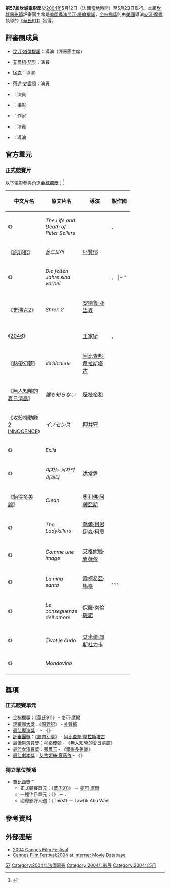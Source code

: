 '''第57屆坎城電影節'''於[[2004年電影|2004年]]5月12日（法國當地時間）至5月23日舉行。本屆[[坎城電影節|坎城電影節]]評審團主席是[[美國|美國]][[導演|導演]][[昆汀·塔倫提諾|昆汀·塔倫提諾]]，[[金棕櫚獎|金棕櫚獎]]則由[[美國|美國]]導演[[麥可·摩爾|麥可·摩爾]]執導的《[[華氏911|華氏911]]》獲得。

== 評審團成員 ==
*{{flagicon|US}}[[昆汀·塔倫提諾|昆汀·塔倫提諾]]：導演（評審團主席）
*{{flagicon|France}}[[艾曼紐·琵雅|艾曼紐·琵雅]]：演員
*{{flagicon|HK}}[[徐克|徐克]]：導演
*{{flagicon|UK}}[[蒂達·史雲頓|蒂達·史雲頓]]：演員
*{{flagicon|US}}{{link-en|凱瑟琳·透娜|Kathleen Turner}}：演員
*{{flagicon|US}}{{link-en|傑瑞·沙茲堡|Jerry Schatzberg}}：攝影
*{{flagicon|USA}}{{link-en|愛雲·丹蒂凱特|Edwidge Danticat}}：作家
*{{flagicon|BEL}}{{link-en|貝諾特·波維德|Benoît Poelvoorde}}：演員
*{{flagicon|FIN}}{{link-en|彼得·馮·巴格|Peter von Bagh}}：導演

== 官方單元 ==
=== 正式競賽片 ===
以下電影參與角逐[[金棕櫚獎|金棕櫚獎]]：<ref name="selection">{{cite news |url=http://www.festival-cannes.fr/en/archives/2004/allSelections.html |title=Official Selection 2004: All the Selection |work=festival-cannes.fr |deadurl=yes |archiveurl=https://web.archive.org/web/20160408212531/http://www.festival-cannes.fr/en/archives/2004/allSelections.html |archivedate=8 April 2016}}</ref>
{| class="sortable wikitable" width="85%" cellpadding="5"
|-
!width="20%"| 中文片名
!width="30%"| 原文片名
!width="25%"| 導演
!width="17%"| 製作國
|-
|《{{link-en|彼得謝勒的生與死|The Life and Death of Peter Sellers}}》 || ''The Life and Death of Peter Sellers'' || {{link-en|史蒂芬·霍普金斯|Stephen Hopkins (director)}} || {{UK}}、{{USA}}
|-
|《[[原罪犯|原罪犯]]》 || ''올드보이'' || [[朴贊郁|朴贊郁]] || {{KOR}}
|-
| 《{{link-de|替天行盜|Die fetten Jahre sind vorbei}}》 || ''Die fetten Jahre sind vorbei'' || {{link-de|漢斯·維恩嘉特|Hans Weingartner}} || {{AUT}}、{{GER}}
|- "
| 《[[革命前夕的摩托車日記|革命前夕的摩托車日記]]》 || ''Diarios de motocicleta'' || [[華特·薩勒斯|華特·薩勒斯]] || {{ARG}}、{{USA}}、{{CHI}}、{{PER}}、{{BRA}}、{{UK}}、{{GER}}、{{FRA}}
|- style="background:#FFF179;
| 《[[華氏911|華氏911]]》 || ''Fahrenheit 9/11'' || [[麥可·摩爾|麥可·摩爾]] || {{USA}}
|-
| 《[[史瑞克2|史瑞克2]]》 || ''Shrek 2'' || [[安德鲁·亚当森|安德鲁·亚当森]]<br>{{link-en|凱利·阿斯波利|Kelly Asbury}}<br>{{link-en|康拉德·弗農|Conrad Vernon}} || {{USA}}
|-
|colspan=2 | 《[[2046_(電影)|2046]]》 || [[王家衛|王家衛]] || {{HKG}}、{{CHN}}
|-
| 《[[熱帶幻夢|熱帶幻夢]]》 || ''สัตว์ประหลาด'' || [[阿比查邦·魏拉希沙可|阿比查邦·韋拉斯塔古]] || {{THA}}
|-
| 《[[無人知曉的夏日清晨|無人知曉的夏日清晨]]》 || ''誰も知らない'' || [[是枝裕和|是枝裕和]] || {{JPN}}
|-
| 《[[攻殼機動隊2_INNOCENCE|攻殼機動隊2 INNOCENCE]]》 || ''イノセンス'' || [[押井守|押井守]] || {{JPN}}
|-
| 《{{link-fr|北非行路遙|Exils (film, 2004)}}》 || ''Exils'' || {{link-fr|東尼·葛里夫|Tony Gatlif}} || {{FRA}}
|-
| 《{{link-en|女人是男人的未來|Woman Is the Future of Man}}》 || ''여자는 남자의 미래다'' || [[洪尚秀|洪常秀]] || {{KOR}}
|-
| 《[[錯得多美麗|錯得多美麗]]》 || ''Clean'' || [[奧利佛·阿薩亞斯|奧利佛·阿薩亞斯]] || {{FRA}}
|-
| 《{{link-en|快閃殺手|The Ladykillers (2004 film)}}》 || ''The Ladykillers'' || [[柯恩兄弟|喬爾·柯恩]]<br>[[柯恩兄弟|伊森·柯恩]] || {{USA}}
|-
| 《{{link-fr|看看我，聽聽我|Comme une image}}》 || ''Comme une image'' || [[艾格妮絲·夏薇依|艾格妮絲·夏薇依]] || {{FRA}}
|-
| 《{{link-es|神聖性女|La niña santa}}》 || ''La niña santa'' || [[露柯希亞·馬泰|露柯希亞·馬泰]] || {{ARG}}、{{ITA}}、{{ESP}}、{{NET}}
|-
| 《{{link-it|愛無忌憚|Le conseguenze dell'amore}}》 || ''Le conseguenze dell'amore'' || [[保羅·索倫提諾|保羅·索倫提諾]] || {{ITA}}
|-
| 《{{link-en|生命是個奇蹟|Le conseguenze dell'amore}}》 || ''Život je čudo'' || [[艾米爾·庫斯杜力卡|艾米爾·庫斯杜力卡]] || {{SCG}}
|-
| 《{{link-en|葡萄酒世界|Mondovino}}》 || ''Mondovino'' || {{link-en|喬納森·諾西特|Jonathan Nossiter}} || {{USA}}
|-
|}

== 獎項 ==
=== 正式競賽單元 ===
*[[金棕櫚獎|金棕櫚獎]]：《[[華氏911|華氏911]]》 - [[麥可·摩爾|麥可·摩爾]]
*[[评审团大奖_(戛纳电影节)|評審團大獎]]：《[[原罪犯|原罪犯]]》 - [[朴贊郁|朴贊郁]]
*[[最佳導演獎_(坎城影展)|最佳導演獎]]：{{link-fr|東尼·葛里夫|Tony Gatlif}} - 《{{link-fr|北非行路遙|Exils (film, 2004)}}》
*[[坎城影展評審團獎|評審團獎]]：《[[熱帶幻夢|熱帶幻夢]]》 - [[阿比查邦·魏拉希沙可|阿比查邦·韋拉斯塔古]]
*[[最佳男演員獎_(坎城影展)|最佳男演員獎]]：[[柳樂優彌|柳樂優彌]] - 《[[無人知曉的夏日清晨|無人知曉的夏日清晨]]》
*[[最佳女演员奖_(戛纳电影节)|最佳女演員獎]]：[[張曼玉|張曼玉]] - 《[[錯得多美麗|錯得多美麗]]》
*[[坎城影展最佳劇本獎|最佳劇本獎]]：[[艾格妮絲·夏薇依|艾格妮絲·夏薇依]] - 《{{link-fr|看看我，聽聽我|Comme une image}}》

=== 獨立單位獎項 === 
*[[坎城影展費比西國際影評人獎|費比西獎]]'''
**正式競賽單元：《[[華氏911|華氏911]]》 － [[麥可·摩爾|麥可·摩爾]]
**一種注目單元：《{{link-en|微笑威士忌|Whisky (film)}}》 － {{link-en|璜·巴布羅·瑞貝拉|Juan Pablo Rebella}}、{{link-en|巴布羅·斯托|Pablo Stoll}}
**國際影評人週：《Thirst》 － Tawfik Abu Wael

== 參考資料 ==
{{reflist}}


==外部連結==
*[http://www.festival-cannes.com/en/archives/2004/inCompetition.html 2004 Cannes Film Festival] {{Wayback|url=http://www.festival-cannes.com/en/archives/2004/inCompetition.html |date=20091003153239 }}
*[http://www.imdb.com/Sections/Awards/Cannes_Film_Festival/2004 Cannes Film Festival:2004] {{Wayback|url=http://www.imdb.com/Sections/Awards/Cannes_Film_Festival/2004 |date=20081228084112 }} at [[Internet_Movie_Database|Internet Movie Database]]

{{康城電影節}}

[[Category:戛纳电影节|57]]
[[Category:2004年法國電影|Category:2004年法國電影]]
[[Category:2004年影展|Category:2004年影展]]
[[Category:2004年5月|Category:2004年5月]]
